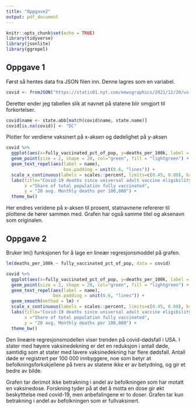 ---
title: "Oppgave2"
output: pdf_document
---

```{r setup, include=FALSE}
knitr::opts_chunk$set(echo = TRUE)
library(tidyverse)
library(jsonlite)
library(ggrepel)
```

## Oppgave 1

Først så hentes data fra JSON filen inn. Denne lagres som en variabel.

```{r}
covid <- fromJSON("https://static01.nyt.com/newsgraphics/2021/12/20/us-coronavirus-deaths-2021/ff0adde21623e111d8ce103fedecf7ffc7906264/scatter.json")
```

Deretter ender jeg tabellen slik at navnet på statene blir omgjort til forkortelser.

```{r}
covid$name <- state.abb[match(covid$name, state.name)]
covid[is.na(covid)] <- "DC"
```

Plotter for verdiene vaksinert på x-aksen og dødelighet på y-aksen

```{r}
covid %>%
  ggplot(aes(x=fully_vaccinated_pct_of_pop, y=deaths_per_100k, label = name)) +
  geom_point(size = 2, shape = 20, col="green", fill = "lightgreen") +
  geom_text_repel(aes(label = name), 
                      box.padding = unit(0.6, "lines")) +
  scale_x_continuous(labels = scales::percent, limits=c(0.45, 0.80), breaks=seq(0.45, 0.80, by = 0.05)) +
  labs(title="Covid-19 deaths since universal adult vaccine eligibility compared with vaccination rates",
       x ="Share of total population fully vaccinated",
       y = "20 avg. Monthly deaths per 100,000") +
  theme_bw()
```
Her endres veridene på x-aksen til prosent, statnavnene refererer til plottene de hører sammen med. Grafen har også samme titel og aksenavn som originalen. 

## Oppgave 2

Bruker lm() funksjonen for å lage en lineær regresjonsmoddel på grafen.

```{r}
lm(deaths_per_100k ~ fully_vaccinated_pct_of_pop, data = covid)

covid %>%
  ggplot(aes(x=fully_vaccinated_pct_of_pop, y=deaths_per_100k, label = name)) +
  geom_point(size = 2, shape = 20, col="green", fill = "lightgreen") +
  geom_text_repel(aes(label = name), 
                  box.padding = unit(0.6, "lines")) +
  geom_smooth(method = lm) +
  scale_x_continuous(labels = scales::percent, limits=c(0.45, 0.80), breaks=seq(0.45, 0.80, by = 0.05)) +
  labs(title="Covid-19 deaths since universal adult vaccine eligibility compared with vaccination rates",
       x ="Share of total population fully vaccinated",
       y = "20 avg. Monthly deaths per 100,000") +
  theme_bw()
```
Den lineære regresjonsmodellen viser trenden på covid-dødsfall i USA. I stater med høyere vaksinedekning er det en reduksjon i antall døde, samtidig som at stater med lavere vaksinedekning har flere dødsfall. Antall døde er registrert per 100 000 innbyggere, noe som betyr at befolkningsforkskjellene på tvers av statene ikke er av betydning, og gir et bedre av bilde. 

Grafen tar derimot ikke betrakning i andel av befolkningen som har motatt en vaksinedose. Forskning tyder på at det å motta en dose gir økt beskytttelse med covid-19, men anbefalingene er to doser. Grafen tar kun betrakning i andel av befolkningen som er fullvaksinert. 
